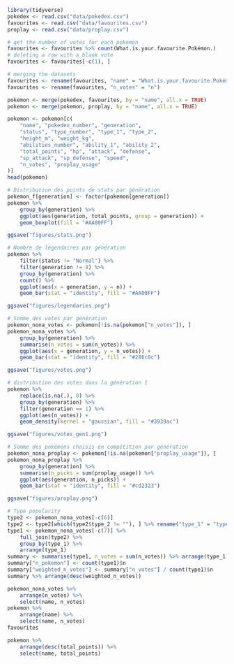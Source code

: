 ```r
library(tidyverse)
pokedex <- read.csv("data/pokedex.csv")
favourites <- read.csv("data/favourites.csv")
proplay <- read.csv("data/proplay.csv")
```

```r
# get the number of votes for each pokemon
favourites <- favourites %>% count(What.is.your.favourite.Pokémon.)
# deleting a row with a blank vote
favourites <- favourites[-c(1), ]
```

```r
# merging the datasets
favourites <- rename(favourites, "name" = "What.is.your.favourite.Pokémon.")
favourites <- rename(favourites, "n_votes" = "n")

pokemon <- merge(pokedex, favourites, by = "name", all.x = TRUE)
pokemon <- merge(pokemon, proplay, by = "name", all.x = TRUE)

pokemon <- pokemon[c(
    "name", "pokedex_number", "generation",
    "status", "type_number", "type_1", "type_2",
    "height_m", "weight_kg",
    "abilities_number", "ability_1", "ability_2",
    "total_points", "hp", "attack", "defense",
    "sp_attack", "sp_defense", "speed",
    "n_votes", "proplay_usage"
)]
head(pokemon)
```

```r
# Distribution des points de stats par génération
pokemon_f[generation] <- factor(pokemon[generation])
pokemon %>%
    group_by(generation) %>%
    ggplot(aes(generation, total_points, group = generation)) +
    geom_boxplot(fill = "#AA00FF")

ggsave("figures/stats.png")
```

```r
# Nombre de légendaires par génération
pokemon %>%
    filter(status != "Normal") %>%
    filter(generation != 8) %>%
    group_by(generation) %>%
    count() %>%
    ggplot(aes(x = generation, y = n)) +
    geom_bar(stat = "identity", fill = "#AA00FF")

ggsave("figures/legendaries.png")
```

```r
# Somme des votes par génération
pokemon_nona_votes <- pokemon[!is.na(pokemon["n_votes"]), ]
pokemon_nona_votes %>%
    group_by(generation) %>%
    summarise(n_votes = sum(n_votes)) %>%
    ggplot(aes(x = generation, y = n_votes)) +
    geom_bar(stat = "identity", fill = "#286c0c")

ggsave("figures/votes.png")
```

```r
# distribution des votes dans la génération 1
pokemon %>%
    replace(is.na(.), 0) %>%
    group_by(generation) %>%
    filter(generation == 1) %>%
    ggplot(aes(n_votes)) +
    geom_density(kernel = "gaussian", fill = "#3939ac")

ggsave("figures/votes_gen1.png")
```

```r
# Somme des pokémons choisis en compétition par génération
pokemon_nona_proplay <- pokemon[!is.na(pokemon["proplay_usage"]), ]
pokemon_nona_proplay %>%
    group_by(generation) %>%
    summarise(n_picks = sum(proplay_usage)) %>%
    ggplot(aes(generation, n_picks)) +
    geom_bar(stat = "identity", fill = "#cd2323")

ggsave("figures/proplay.png")
```

```r
# Type popularity
type2 <- pokemon_nona_votes[-c(6)]
type2 <- type2[which(type2$type_2 != ""), ] %>% rename("type_1" = "type_2")
type1 <- pokemon_nona_votes[-c(7)] %>%
    full_join(type2) %>%
    group_by(type_1) %>%
    arrange(type_1)
summary <- summarise(type1, n_votes = sum(n_votes)) %>% arrange(type_1)
summary["n_pokemon"] <- count(type1)$n
summary["weighted_n_votes"] <- summary["n_votes"] / count(type1)$n
summary %>% arrange(desc(weighted_n_votes))
```

```r
pokemon_nona_votes %>%
    arrange(n_votes) %>%
    select(name, n_votes)
pokemon %>%
    arrange(name) %>%
    select(name, n_votes)
favourites
```

```r
pokemon %>%
    arrange(desc(total_points)) %>%
    select(name, total_points)
```